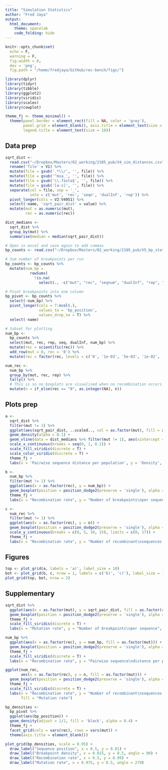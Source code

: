 ```yaml
---
title: "Simulation Statistics"
author: "Fred Jaya"
output: 
  html_document:
    theme: spacelab
    code_folding: hide
---
```

  
```r
knitr::opts_chunk$set(
  echo = F,
  warning = F,
  fig.width = 8,
  dev = 'png',
  fig.path = "/home/fredjaya/GitHub/rec-bench/figs/")

library(dplyr)
library(tidyr)
library(tibble)
library(ggplot2)
library(viridis)
library(scales)
library(cowplot)

theme_fj <- theme_minimal() +
  theme(panel.border = element_rect(fill = NA, color = 'grey'),
        panel.grid = element_blank(), axis.title = element_text(size = 10),
        legend.title = element_text(size = 10))
```

## Data prep  

```r
sqrt_dist <- 
  read.csv("~/Dropbox/Masters/02_working/2105_pub/V4_sim_distances.csv", header = F) %>%
  rename('file' = V1) %>%
  mutate(file = gsub('.*\\/', '', file)) %>%
  mutate(file = gsub('^msa_', '', file)) %>%
  mutate(file = gsub('\\.fasta$', '', file)) %>%
  mutate(file = gsub('[a-z]', '', file)) %>%
  separate(col = file, sep = '_',
           into = c('mut', 'rec', 'seqn', 'dualInf', 'rep')) %>%
  pivot_longer(cols = V2:V4951) %>%
  select(-name, 'sqrt_pair_dist' = value) %>%
  mutate(mut = as.numeric(mut),
         rec = as.numeric(rec))

dist_medians <- 
  sqrt_dist %>%
  group_by(mut) %>%
  summarise(median = median(sqrt_pair_dist))
```

```r
# Open in excel and save again to add commas
bp_counts <- read.csv("~/Dropbox/Masters/02_working/2105_pub/V5_bp_stats.csv", header = T)

# Sum number of breakpoints per run 
bp_counts <- bp_counts %>%
  mutate(num_bp = 
           rowSums(
             !is.na(
               select(., -c("mut", "rec", "seqnum", "dualInf", "rep", "seq")))))

# Pivot breakpoints into one column
bp_pivot <- bp_counts %>%
  select(-num_bp) %>%
  pivot_longer(cols = 7:ncol(.),
               values_to = 'bp_position', 
               values_drop_na = T) %>%
  select(-name)

# Subset for plotting
num_bp <-
  bp_counts %>%
  select(mut, rec, rep, seq, dualInf, num_bp) %>%
  mutate(rec = scientific(rec)) %>%
  add_row(mut = 0, rec = '0') %>%
  mutate(rec = factor(rec, levels = c('0', '1e-03', '5e-03', '1e-02', '5e-02', '1e-01')))

num_rec <-
  num_bp %>%
  group_by(mut, rec, rep) %>%
  tally() %>%
  # This is so no boxplots are visualised when no recombination occurs
  mutate(n = if_else(rec == "0", as.integer(NA), n))
```

## Plots prep  

```r
a <- 
  sqrt_dist %>%
  filter(mut != 1) %>%
  ggplot(aes(sqrt_pair_dist, ..scaled.., col = as.factor(mut), fill = as.factor(mut))) +
  geom_density(alpha = 0.1) +
  geom_vline(data = dist_medians %>% filter(mut != 1), aes(xintercept = median, color = as.factor(mut)), linetype = 'dashed') +
  scale_x_continuous(breaks = seq(0, 1, 0.1)) +
  scale_fill_viridis(discrete = T) +
  scale_color_viridis(discrete = T) +
  theme_fj +
  labs(x = 'Pairwise sequence distance per population', y = 'Density', fill = "Mutation rate", col = "Mutation rate")
```

```r
b <- 
  num_bp %>%
  filter(mut != 1) %>%
  ggplot(aes(x = as.factor(rec), y = num_bp)) +
  geom_boxplot(position = position_dodge2(preserve = 'single'), alpha = 0.6, shape = 16) +
  theme_fj +
  labs(x = "Recombination rate", y = "Number of breakpoints\nper sequence")
```

```r
c <- 
  num_rec %>%
  filter(mut != 1) %>%
  ggplot(aes(x = as.factor(rec), y = n)) +
  geom_boxplot(position = position_dodge2(preserve = 'single'), alpha = 0.6, shape = 16) +
  scale_y_continuous(breaks = c(0, 5, 10, 15), limits = c(0, 17)) +
  theme_fj +
  labs(x = "Recombination rate", y = "Number of recombinant\nsequences per population")
```

## Figures  

```r
top <- plot_grid(a, labels = 'a)', label_size = 10)
bot <- plot_grid(b, c, nrow = 1, labels = c('b)', 'c)'), label_size = 10)
plot_grid(top, bot, nrow = 2)
```

## Supplementary  
```r
sqrt_dist %>%
  ggplot(aes(x = as.factor(mut), y = sqrt_pair_dist, fill = as.factor(rec))) +
  geom_boxplot(position = position_dodge2(preserve = 'single'), alpha = 0.6, shape = 16) +
  theme_fj +
  scale_fill_viridis(discrete = T) +
  labs(x = "Mutation rate", y = "Number of breakpoints\nper sequence", fill = "Recombination rate")
```

```r
num_bp %>%
  ggplot(aes(x = as.factor(rec), y = num_bp, fill = as.factor(mut))) +
  geom_boxplot(position = position_dodge2(preserve = 'single'), alpha = 0.6, shape = 16) +
  theme_fj +
  scale_fill_viridis(discrete = T) +
  labs(x = "Recombination rate", y = "Pairwise sequence\ndistance per population", fill = "Mutation rate")
```

```r
ggplot(num_rec, 
       aes(x = as.factor(rec), y = n, fill = as.factor(mut))) +
  geom_boxplot(position = position_dodge2(preserve = 'single'), alpha = 0.6) +
  theme_fj +
  scale_fill_viridis(discrete = T) +
  labs(x = "Recombination rate", y = "Number of recombinant\nsequences per population",
       fill = "Mutation rate")
```

```r
bp_densities <- 
  bp_pivot %>%
  ggplot(aes(bp_position)) +
  geom_density(adjust = 1/2, fill = 'black', alpha = 0.4) +
  theme_fj +
  facet_grid(cols = vars(rec), rows = vars(mut)) + 
  theme(axis.title = element_blank())

plot_grid(bp_densities, scale = 0.95) +
  draw_label("Sequence position", x = 0.5, y = 0.01) +
  draw_label("Breakpoint density", x = 0.015, y = 0.5, angle = 90) +
  draw_label("Recombination rate", x = 0.5, y = 0.99) +
  draw_label("Mutation rate", x = 0.975, y = 0.5, angle = 270)
```

